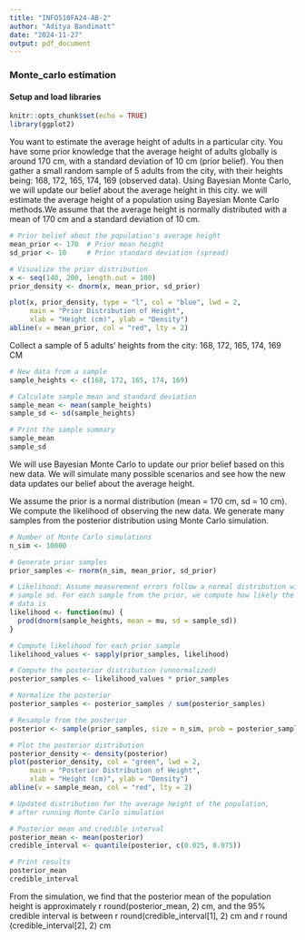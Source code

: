 ---
title: "INFO510FA24-AB-2"
author: "Aditya Bandimatt"
date: "2024-11-27"
output: pdf_document
---
### Monte_carlo estimation ####

#### Setup and load libraries
```{r setup, include=FALSE}
knitr::opts_chunk$set(echo = TRUE)
library(ggplot2)

```

You want to estimate the average height of adults in a particular city.
You have some prior knowledge that the average height of adults globally is
around 170 cm, with a standard deviation of 10 cm (prior belief). You then
gather a small random sample of 5 adults from the city, with their heights
being: 168, 172, 165, 174, 169 (observed data). Using Bayesian Monte Carlo,
we will update our belief about the average height in this city.
we will estimate the average height of a population using Bayesian Monte
Carlo methods.We assume that the average height is normally distributed with
a mean of 170 cm and a standard deviation of 10 cm.

```{r}
# Prior belief about the population's average height
mean_prior <- 170  # Prior mean height
sd_prior <- 10     # Prior standard deviation (spread)

# Visualize the prior distribution
x <- seq(140, 200, length.out = 100)
prior_density <- dnorm(x, mean_prior, sd_prior)

plot(x, prior_density, type = "l", col = "blue", lwd = 2,
     main = "Prior Distribution of Height",
     xlab = "Height (cm)", ylab = "Density")
abline(v = mean_prior, col = "red", lty = 2)
```

Collect a sample of 5 adults' heights from the city: 168, 172, 165, 174, 169 CM

```{r}
# New data from a sample
sample_heights <- c(168, 172, 165, 174, 169)

# Calculate sample mean and standard deviation
sample_mean <- mean(sample_heights)
sample_sd <- sd(sample_heights)

# Print the sample summary
sample_mean
sample_sd

```

We will use Bayesian Monte Carlo to update our prior belief based on this
new data. We will simulate many possible scenarios and see how the new data
updates our belief about the average height.

We assume the prior is a normal distribution (mean = 170 cm, sd = 10 cm).
We compute the likelihood of observing the new data. We generate many samples
from the posterior distribution using Monte Carlo simulation.

```{r}
# Number of Monte Carlo simulations
n_sim <- 10000

# Generate prior samples
prior_samples <- rnorm(n_sim, mean_prior, sd_prior)

# Likelihood: Assume measurement errors follow a normal distribution with
# sample sd. For each sample from the prior, we compute how likely the new
# data is
likelihood <- function(mu) {
  prod(dnorm(sample_heights, mean = mu, sd = sample_sd))
}

# Compute likelihood for each prior sample
likelihood_values <- sapply(prior_samples, likelihood)

# Compute the posterior distribution (unnormalized)
posterior_samples <- likelihood_values * prior_samples

# Normalize the posterior
posterior_samples <- posterior_samples / sum(posterior_samples)

# Resample from the posterior
posterior <- sample(prior_samples, size = n_sim, prob = posterior_samples, replace = TRUE)

# Plot the posterior distribution
posterior_density <- density(posterior)
plot(posterior_density, col = "green", lwd = 2,
     main = "Posterior Distribution of Height",
     xlab = "Height (cm)", ylab = "Density")
abline(v = sample_mean, col = "red", lty = 2)

```

```{r}
# Updated distribution for the average height of the population,
# after running Monte Carlo simulation

# Posterior mean and credible interval
posterior_mean <- mean(posterior)
credible_interval <- quantile(posterior, c(0.025, 0.975))

# Print results
posterior_mean
credible_interval

```

From the simulation, we find that the posterior mean of the population
height is approximately r round(posterior_mean, 2) cm, and the 95% credible
interval is between r round(credible_interval[1], 2) cm and r round
(credible_interval[2], 2) cm

